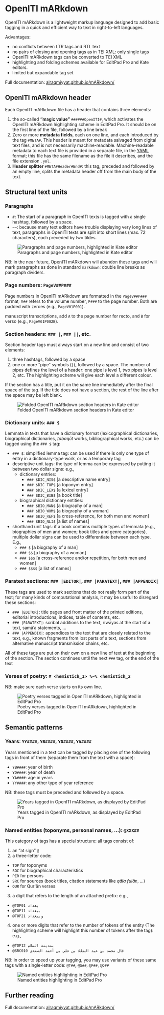 # OpenITI mARkdown

OpenITI mARkdown is a lightweight markup language designed to add basic tagging
in a quick and efficient way to text in right-to-left languages. 

Advantages: 

* no conflicts between LTR tags and RTL text
* no pairs of closing and opening tags as in TEI XML: only single tags
* OpenITI mARkdown tags can be converted to TEI XML
* highlighting and folding schemes available for EditPad Pro and Kate editors. 
* limited but expandable tag set

Full documentation: [alraqmiyyat.github.io/mARkdown/](https://alraqmiyyat.github.io/mARkdown/)

## OpenITI mARkdown header

Each OpenITI mARkdown file has a header that contains three elements: 

1. the so-called **"magic value"** `######OpenITI#`, which activates the OpenITI 
mARkdown highlighting scheme in EditPad Pro. It should be on the first line of 
the file, followed by a line break
2. Zero or more **metadata fields**, each on one line, and each introduced by the tag
`#META#`. This header is meant for metadata salvaged from digital text files, 
and is not necessarily machine-readable. Machine-readable metadata to each text
file is provided in a separate file, in the [YAML](https://en.wikipedia.org/wiki/YAML) 
format; this file has the same filename as the file it describes, and the file 
extension `.yml`.
3. **Header splitter** `#META#Header#End#`: this tag, preceded and followed by an
empty line, splits the metadata header off from the main body of the text.

## Structural text units

### Paragraphs

* `# `: The start of a paragraph in OpenITI texts is tagged with a single hashtag, 
followed by a space. 
* `~~`: because many text editors have trouble displaying very long lines of text,
paragraphs in OpenITI texts are split into short lines (max. 72 characters), each
preceded by two tildes. 

![Paragraphs and page numbers, highlighted in Kate editor](img/Kate_paragraphs_pages.png)

NB: in the near future, OpenITI mARkdown will abandon these tags and will mark 
paragraphs as done in standard `markdown`: double line breaks as paragraph dividers.


### Page numbers: `PageV##P###`

Page numbers in OpenITI mARkdown are formatted in the `PageV##P###` format;
`V##` refers to the volume number,  `P###` to the page number. Both are padded
with zeroes (e.g., `PageV01P001`). 

manuscript transcriptions, add `A` to the page number for recto, and `B` for verso 
(e.g., `PageV01P002B`).

### Section headers: `### | `, `### || `, etc.

Section header tags must always start on a new line and consist of two elements:

1. three hashtags, followed by a space
2. one or more "pipe" symbols (`|`), followed by a space. The number of pipes 
defines the level of a header: one pipe is level 1, two pipes is level 2, etc. 
The highlighting scheme will give each level a different colour. 

If the section has a title, put it on the same line immediately after the final
space of the tag. If the title does not have a section, the rest of the line
after the space may be left blank.

![Folded OpenITI mARkdown section headers in Kate editor](img/Kate_folded_headers.png)

### Dictionary units: `### $`

Lemmata in texts that have a dictionary format (lexicographical dictionaries, 
biographical dictionaries, *ṭabaqāt* works, bibliographical works, etc.) 
can be tagged using the `### $` tag: 

* `### $`: simplified lemma tag: can be used if there is only one type of entry
in a dictionary-type work, or as a temporary tag
* descriptive unit tags: the type of lemma can be expressed by putting it between
two dollar signs: e.g., 
  * dictionary entries:
    - `### $DIC_NIS$` [a descriptive name entry]
    - `### $DIC_TOP$` [a toponym entry]
    - `### $DIC_LEX$` [a lexical entry]
    - `### $DIC_BIB$` [a book title]
  * biographical dictionary entities:
    - `### $BIO_MAN$` [a biography of a man]
    - `### $BIO_WOM$` [a biography of a woman]
    - `### $BIO_REF$` [a cross-reference, for both men and women]
    - `### $BIO_NLI$` [a list of names]
* shorthand unit tags: if a book contains multiple types of lemmata (e.g., 
biographies of men and women; book titles and genre categories), multiple dollar
signs can be used to differentiate between each type. E.g., 
  - `### $` [a biography of a man]
  - `### $$` [a biography of a woman]
  - `### $$$` [a cross-reference and/or repetition, for both men and women]
  - `### $$$$` [a list of names]
  
### Paratext sections: `### |EDITOR|`, `### |PARATEXT|`, `### |APPENDIX|`

These tags are used to mark sections that do not really form part of the text; 
for many kinds of computational analysis, it may be useful to disregard these 
sections: 

* `### |EDITOR|`: title pages and front matter of the printed editions, 
editorial introductions, indices, table of contents, etc.
* `### |PARATEXT|`: scribal additions to the text, riwāyas at the start of a text,
samāʿa statements, ...
* `### |APPENDIX|`: appendices to the text that are closely related to the text, 
e.g., known fragments from lost parts of a text, sections from alternative 
manuscript transmission chains, etc. 

All of these tags are put on their own on a new line of text at the beginning 
of the section. The section continues until the next `###` tag, or the end of 
the text

### Verses of poetry: `# <hemistich_1> %~% <hemistich_2`

NB: make sure each verse starts on its own line. 

![Poetry verses tagged in OpenITI mARkdown, highlighted in EditPad Pro](img/EditPadPro_poetry.png)


## Semantic patterns

### Years: `YY####`, `YB####`, `YD####`, `YA####`

Years mentioned in a text can be tagged by placing one of the following tags 
in front of them (separate them from the text with a space):

* `YB####`: year of birth
* `YD####`: year of death
* `YA####`: age in years
* `YY####`: any other type of year reference

NB: these tags must be preceded and followed by a space. 

![Years tagged in OpenITI mARkdown, as displayed by EditPad Pro](img/EditPadPro_years.png)

### Named entities (toponyms, personal names, ...): `@XXX##`

This category of tags has a special structure: all tags consist of:

1. an "at sign" `@`
2. a three-letter code: 
  - `TOP` for toponyms
  - `SOC` for biographical characteristics
  - `PER` for persons
  - `SRC` for sources (book titles, citation statements like *qāla fulān*, ...)
  - `QUR` for Qur\'ān verses
3. a digit that refers to the length of an attached prefix: e.g.,
  - `@TOP01 بغداد`
  - `@TOP11 ببغداد`
  - `@TOP21 وببغداد`
4. one or more digits that refer to the number of tokens of the entity
(The highlighting scheme will highlight this number of tokens after the tag): e.g.,
  - `@TOP12 بمدينة السلام`
  - `@SRC010 قال محمد بن عبد الملك بن علي بن أحمد السندي`

NB: in order to speed up your tagging, you may use variants of these same tags
with a single-letter code: `@T##`, `@S##`, `@P##`, `@Q##`

![Named entities highlighting in EditPad Pro](img/EditPadPro_named_entities.png)

## Further reading

Full documentation: [alraqmiyyat.github.io/mARkdown/](https://alraqmiyyat.github.io/mARkdown/)